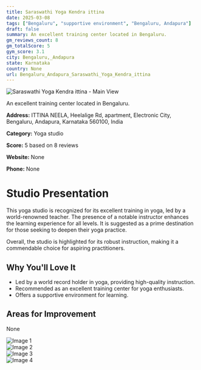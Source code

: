 ```yaml
---
title: Saraswathi Yoga Kendra ittina
date: 2025-03-08
tags: ["Bengaluru", "supportive environment", "Bengaluru, Andapura"]  
draft: false
summary: An excellent training center located in Bengaluru.
gm_reviews_count: 8
gm_totalScore: 5
gym_score: 3.1
city: Bengaluru,_Andapura
state: Karnataka
country: None
url: Bengaluru_Andapura_Saraswathi_Yoga_Kendra_ittina
---
```


<div className="aspect-[16/9] relative my-8">
  <img 
    src="https://lh5.googleusercontent.com/p/AF1QipMceqa9X3QRhIsyCBh7h63Sqd1LLOhJgOGe32s=w1920-h1080-k-no"
    alt="Saraswathi Yoga Kendra ittina - Main View"
    className="object-cover absolute inset-0 w-full h-full rounded-lg"
  />
</div>

An excellent training center located in Bengaluru.

**Address:** ITTINA NEELA, Heelalige Rd, apartment, Electronic City, Bengaluru, Andapura, Karnataka 560100, India

**Category:** Yoga studio

**Score:** 5 based on 8 reviews

**Website:** None

**Phone:** None

# Studio Presentation

This yoga studio is recognized for its excellent training in yoga, led by a world-renowned teacher. The presence of a notable instructor enhances the learning experience for all levels. It is suggested as a prime destination for those seeking to deepen their yoga practice.

Overall, the studio is highlighted for its robust instruction, making it a commendable choice for aspiring practitioners.

## Why You'll Love It

- Led by a world record holder in yoga, providing high-quality instruction.
- Recommended as an excellent training center for yoga enthusiasts.
- Offers a supportive environment for learning.

## Areas for Improvement

None

<div className="grid grid-cols-1 xl:grid-cols-2 gap-4 my-8">
<div className="aspect-[4/3] relative"><img src="https://lh3.googleusercontent.com/p/AF1QipOrpVc3RJss8g9f4xk-2Q-KjyCBSUo_iqcJbf1X=w1920-h1080-k-no" alt="Image 1" className="object-cover absolute inset-0 w-full h-full rounded-lg" /></div>
<div className="aspect-[4/3] relative"><img src="https://lh3.googleusercontent.com/p/AF1QipPtJnWZdiQNMEggOgrLXc3ZE7RxiUd10O_cZkpX=w1920-h1080-k-no" alt="Image 2" className="object-cover absolute inset-0 w-full h-full rounded-lg" /></div>
<div className="aspect-[4/3] relative"><img src="https://lh5.googleusercontent.com/p/AF1QipOHoiqtFJBc4DyON8FOEN0Aj7polkHDFwcnbINc=w1920-h1080-k-no" alt="Image 3" className="object-cover absolute inset-0 w-full h-full rounded-lg" /></div>
<div className="aspect-[4/3] relative"><img src="https://lh5.googleusercontent.com/p/AF1QipNQFd9q83yxQ33BfHUF-7HOdmNJX4DWaYzRldie=w1920-h1080-k-no" alt="Image 4" className="object-cover absolute inset-0 w-full h-full rounded-lg" /></div>
</div>